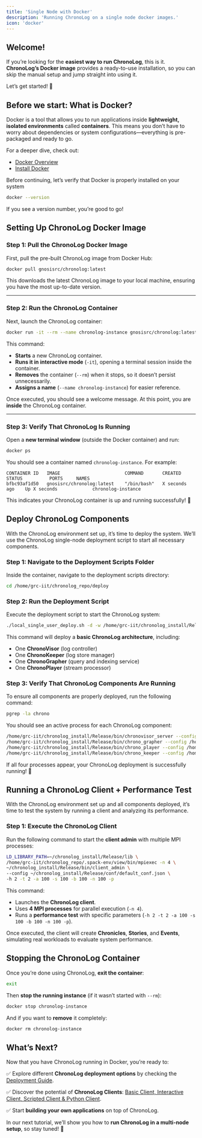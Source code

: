 ```yaml
---
title: 'Single Node with Docker'
description: 'Running ChronoLog on a single node docker images.'
icon: 'docker'
---
```


## Welcome!
If you’re looking for the **easiest way to run ChronoLog**, this is it. **ChronoLog’s Docker image** provides a ready-to-use installation, so you can skip the manual setup and jump straight into using it.

Let’s get started! 🚀


## Before we start: What is Docker?
Docker is a tool that allows you to run applications inside **lightweight, isolated environments** called **containers**. This means you don’t have to worry about dependencies or system configurations—everything is pre-packaged and ready to go.

For a deeper dive, check out:
- [Docker Overview](https://docs.docker.com/get-started/overview/)
- [Install Docker](https://docs.docker.com/get-docker/)

Before continuing, let’s verify that Docker is properly installed on your system
   
```bash
docker --version
```

If you see a version number, you’re good to go!

## Setting Up ChronoLog Docker Image

### Step 1: Pull the ChronoLog Docker Image
First, pull the pre-built ChronoLog image from Docker Hub:

```bash
docker pull gnosisrc/chronolog:latest
```

This downloads the latest ChronoLog image to your local machine, ensuring you have the most up-to-date version.

---

### Step 2: Run the ChronoLog Container
Next, launch the ChronoLog container:

```bash
docker run -it --rm --name chronolog-instance gnosisrc/chronolog:latest
```

This command:
- **Starts** a new ChronoLog container.
- **Runs it in interactive mode** (`-it`), opening a terminal session inside the container.
- **Removes** the container (`--rm`) when it stops, so it doesn’t persist unnecessarily.
- **Assigns a name** (`--name chronolog-instance`) for easier reference.

Once executed, you should see a welcome message. At this point, you are **inside** the ChronoLog container.

---

### Step 3: Verify That ChronoLog Is Running
Open a **new terminal window** (outside the Docker container) and run:

```bash
docker ps
```

You should see a container named `chronolog-instance`. For example:

```
CONTAINER ID   IMAGE                        COMMAND       CREATED          STATUS          PORTS     NAMES
bfbc93af1d50   gnosisrc/chronolog:latest    "/bin/bash"   X seconds ago    Up X seconds             chronolog-instance
```

This indicates your ChronoLog container is up and running successfully! 🚀

## Deploy ChronoLog Components
With the ChronoLog environment set up, it’s time to deploy the system. We’ll use the ChronoLog single-node deployment script to start all necessary components.

### Step 1: Navigate to the Deployment Scripts Folder
Inside the container, navigate to the deployment scripts directory:

```bash
cd /home/grc-iit/chronolog_repo/deploy
```

### Step 2: Run the Deployment Script
Execute the deployment script to start the ChronoLog system:

```bash
./local_single_user_deploy.sh -d -w /home/grc-iit/chronolog_install/Release
```

This command will deploy a **basic ChronoLog architecture**, including:
- One **ChronoVisor** (log controller)
- One **ChronoKeeper** (log store manager)
- One **ChronoGrapher** (query and indexing service)
- One **ChronoPlayer** (stream processor)

### Step 3: Verify That ChronoLog Components Are Running
To ensure all components are properly deployed, run the following command:

```bash
pgrep -la chrono
```

You should see an active process for each ChronoLog component:

```bash
/home/grc-iit/chronolog_install/Release/bin/chronovisor_server --config /home/grc-iit/chronolog_install/Release/conf/visor_conf.json
/home/grc-iit/chronolog_install/Release/bin/chrono_grapher --config /home/grc-iit/chronolog_install/Release/conf/grapher_conf_1.json
/home/grc-iit/chronolog_install/Release/bin/chrono_player --config /home/grc-iit/chronolog_install/Release/conf/player_conf_1.json
/home/grc-iit/chronolog_install/Release/bin/chrono_keeper --config /home/grc-iit/chronolog_install/Release/conf/keeper_conf_1.json
```

If all four processes appear, your ChronoLog deployment is successfully running! 🚀

## Running a ChronoLog Client + Performance Test
With the ChronoLog environment set up and all components deployed, it’s time to test the system by running a client and analyzing its performance.

### Step 1: Execute the ChronoLog Client
Run the following command to start the **client admin** with multiple MPI processes:

```bash
LD_LIBRARY_PATH=~/chronolog_install/Release/lib \
/home/grc-iit/chronolog_repo/.spack-env/view/bin/mpiexec -n 4 \
~/chronolog_install/Release/bin/client_admin \
--config ~/chronolog_install/Release/conf/default_conf.json \
-h 2 -t 2 -a 100 -s 100 -b 100 -n 100 -p
```

This command:
- Launches the **ChronoLog client**.
- Uses **4 MPI processes** for parallel execution (`-n 4`).
- Runs a **performance test** with specific parameters (`-h 2 -t 2 -a 100 -s 100 -b 100 -n 100 -p`).

Once executed, the client will create **Chronicles**, **Stories**, and **Events**, simulating real workloads to evaluate system performance.

## Stopping the ChronoLog Container
Once you’re done using ChronoLog, **exit the container**:

```bash
exit
```

Then **stop the running instance** (if it wasn’t started with `--rm`):

```bash
docker stop chronolog-instance
```

And if you want to **remove** it completely:

```bash
docker rm chronolog-instance
```

## What’s Next?
Now that you have ChronoLog running in Docker, you’re ready to:

✅ Explore different **ChronoLog deployment options** by checking the [Deployment Guide](https://github.com/grc-iit/ChronoLog/wiki/4.-Deployment).

✅ Discover the potential of **ChronoLog Clients**: [Basic Client, Interactive Client, Scripted Client & Python Client](https://github.com/grc-iit/ChronoLog/wiki/6.-Client-Examples).

✅ Start **building your own applications** on top of ChronoLog.

In our next tutorial, we’ll show you how to **run ChronoLog in a multi-node setup**, so stay tuned! 🚀
